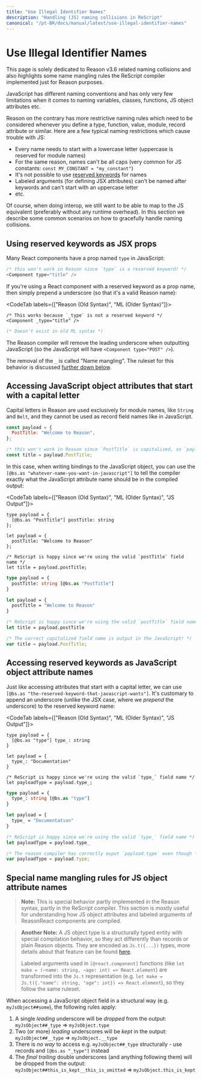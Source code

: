 ```yaml
---
title: "Use Illegal Identifier Names"
description: "Handling (JS) naming collisions in ReScript"
canonical: "/pt-BR/docs/manual/latest/use-illegal-identifier-names"
---
```


# Use Illegal Identifier Names

<Warn>

This page is solely dedicated to Reason v3.6 related naming collisions and also highlights some name mangling rules the ReScript compiler implemented just for Reason purposes.

</Warn>

JavaScript has different naming conventions and has only very few limitations when it comes to naming variables, classes, functions, JS object attributes etc.

Reason on the contrary has more restrictive naming rules which need to be considered whenever you define  a type, function, value, module, record attribute or similar. Here are a few typical naming restrictions which cause trouble with JS:
- Every name needs to start with a lowercase letter (uppercase is reserved for module names)
- For the same reason, names can't be all caps  (very common for JS constants: `const MY_CONSTANT = "my_constant"`)
- It's not possible to use [reserved keywords](/docs/manual/latest/reserved-keywords) for names
- Labeled arguments (for defining JSX attributes) can't be named after keywords and can't start with an uppercase letter
- etc.

Of course, when doing interop, we still want to be able to map to the JS equivalent (preferably without any runtime overhead). In this section we describe some common scenarios on how to gracefully handle naming collisions.

## Using reserved keywords as JSX props

Many React components have a prop named `type` in JavaScript:

```js
/* this won't work in Reason since `type` is a reserved keyword! */
<Component type="title" />
```

If you're using a React component with a reserved keyword as a prop name, then simply prepend a underscore (so that it's a valid Reason name):

<CodeTab labels={["Reason (Old Syntax)", "ML (Older Syntax)"]}>

```re
/* This works because `_type` is not a reserved keyword */
<Component _type="title" />
```
```ml
(* Doesn't exist in old ML syntax *)
```

</CodeTab>

The Reason compiler will remove the leading underscore when outputting JavaScript (so the JavaScript will have `<Component type="POST" />`).

The removal of the `_` is called "Name mangling". The ruleset for this behavior is discussed [further down below](#special-name-mangling-rules-for-js-object-attribute-names).

## Accessing JavaScript object attributes that start with a capital letter

Capital letters in Reason are used exclusively for module names, like `String` and `Belt`, and they cannot be used as record field names like in JavaScript.

```js
const payload = {
  PostTitle: "Welcome to Reason",
};

/* this won't work in Reason since `PostTitle` is capitalized, so `paylod.PostTitle` would break */
const title = payload.PostTitle;
```

In this case, when writing bindings to the JavaScript object, you can use the `[@bs.as "whatever-name-you-want-in-javascript"]` to tell the compiler exactly what the JavaScript attribute name should be in the compiled output:

<CodeTab labels={["Reason (Old Syntax)", "ML (Older Syntax)", "JS Output"]}>

```re
type payload = {
  [@bs.as "PostTitle"] postTitle: string
};

let payload = {
  postTitle: "Welcome to Reason"
};

/* ReScript is happy since we're using the valid `postTitle` field name */
let title = payload.postTitle;
```
```ml
type payload = {
  postTitle: string [@bs.as "PostTitle"]
}

let payload = {
  postTitle = "Welcome to Reason"
}

(* ReScript is happy since we're using the valid `postTitle` field name *)
let title = payload.postTitle
```
```js
/* The correct capitalized field name is output in the JavaScript! */
var title = payload.PostTitle;
```

</CodeTab>

## Accessing reserved keywords as JavaScript object attribute names

Just like accessing attributes that start with a capital letter, we can use `[@bs.as "the-reserved-keyword-that-javascript-wants"]`. It's customary to append an underscore (unlike the JSX case, where we *prepend* the underscore) to the reserved keyword name:

<CodeTab labels={["Reason (Old Syntax)", "ML (Older Syntax)", "JS Output"]}>

```re
type payload = {
  [@bs.as "type"] type_: string
}

let payload = {
  type_: "Documentation"
}

/* ReScript is happy since we're using the valid `type_` field name */
let payloadType = payload.type_;
```
```ml
type payload = {
  type_: string [@bs.as "type"]
}

let payload = {
  type_ = "Documentation"
}

(* ReScript is happy since we're using the valid `type_` field name *)
let payloadType = payload.type_
```
```js
/* The reason compiler has correctly ouput `payload.type` even though *we* called the field `type_` */
var payloadType = payload.type;
```

</CodeTab>

## Special name mangling rules for JS object attribute names

> **Note:** This is special behavior partly implemented in the Reason syntax, partly in the ReScript compiler. This section is mostly useful for understanding how JS object attributes and labeled arguments of ReasonReact components are compiled.

> **Another Note:** A JS object type is a structurally typed entity with special compilation behavior, so they act differently than records or plain Reason objects. They are encoded as `Js.t({...})` types, more details about that feature can be found [here](http://localhost:3000/docs/reason-compiler/latest/object-2#actual-solution).
>
> Labeled arguments used in `[@react.component]` functions (like `let make = (~name: string, ~age: int) => React.element`) are transformed into the `Js.t` representation (e.g. `let make = Js.t({."name": string, "age": int}) => React.element`), so they follow the same ruleset.

When accessing a JavaScript object field in a structural way (e.g. `myJsObject##some`), the following rules apply:

1. A single _leading_ underscore will be *dropped* from the output: `myJsObject##_type` => `myJsObject.type`
1. Two (or more) _leading_ underscores will be *kept* in the output: `myJsObject##__type` => `myJsObject.__type`
1. There is _no way_ to access e.g. `myJsObject##_type` structurally - use records and `[@bs.as "_type"]` instead
1. The _final trailing_ double underscores (and anything following them) will be dropped from the output: `myJsObject##this_is_kept__this_is_omitted` => `myJsObject.this_is_kept`
